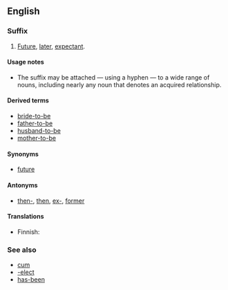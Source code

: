 ==English==

===Suffix===
{{en-suffix|head=-[[to]]-[[be]]}}

# [[future|Future]], [[later]], [[expectant]].

====Usage notes====
* The suffix {{term||-to-be}} may be attached — using a hyphen — to a wide range of nouns, including nearly any noun that denotes an acquired relationship.

====Derived terms====
* [[bride-to-be]]
* [[father-to-be]]
* [[husband-to-be]]
* [[mother-to-be]]

====Synonyms====
* {{sense|future, later, expectant}} [[future]]

====Antonyms====
* {{sense|future, later, expectant}} [[then-]], [[then]], [[ex-]], [[former]]

====Translations====
{{trans-top|future, later, expectant}}
* Finnish: {{t+|fi|tuleva}}
{{trans-mid}}
{{trans-bottom}}

===See also===
* [[cum]]
* [[-elect]]
* [[has-been]]